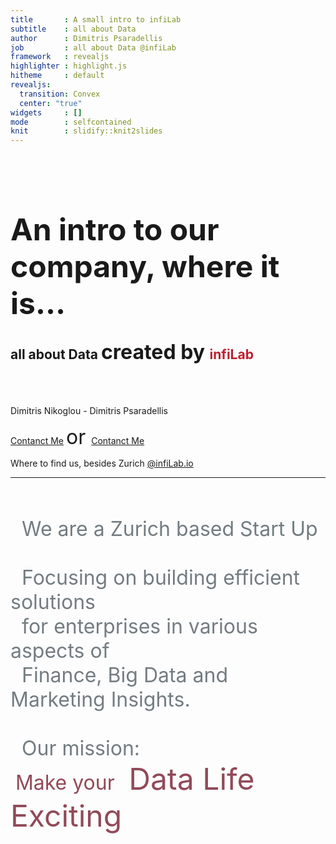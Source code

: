 ---
title       : A small intro to infiLab
subtitle    : all about Data
author      : Dimitris Psaradellis
job         : all about Data @infiLab
framework   : revealjs        
highlighter : highlight.js  
hitheme     : default      
revealjs:
  transition: Convex
  center: "true"
widgets     : []            
mode        : selfcontained 
knit        : slidify::knit2slides
---

<style>

    mark {
        background-color: #818286;
        color: white;
    }
    
    

    body .imgBackground{
        height:100%;
        width:100%;
        background-image:url(http://i.imgsafe.org/642ba63594.jpg); 
        background-repeat:no-repeat;
        background-size:cover;   
        filter:progid:DXImageTransform.Microsoft.AlphaImageLoader(src='.image.jpg',sizingMethod='scale');
        -ms-filter:"progid:DXImageTransform.Microsoft.AlphaImageLoader(src='image.jpg',sizingMethod='scale')";
    }

</style>

<br><br>
<br><br>

### <font size="12px">An intro to our company, where it is...</font>
## all about Data <font size="6px">created by </font><font color="#BE202F">infiLab</font>

<br><br>

Dimitris Nikoglou - Dimitris Psaradellis

[Contanct Me](mailto:dimitrisnk@infilab.io) <font size="6px"> or </font> [Contanct Me](mailto:dimitrisnps@infilab.io)

Where to find us, besides Zurich [@infiLab.io](http://infilab.io)


---

### 

<div class="imgBackground"><p align="left"><font size="6px" color="#737C81"><br>&nbsp;&nbsp;We are a Zurich based Start Up<br><br>&nbsp;&nbsp;Focusing on building efficient solutions <br>&nbsp;&nbsp;for enterprises in various aspects of <br>&nbsp;&nbsp;Finance, Big Data and Marketing Insights. <br><br>&nbsp;&nbsp;Our mission: <br> </font>&nbsp;&nbsp;<font color="#914A58" size="6px">Make your </font><font color="#914A58" size="7px">&nbsp;Data Life Exciting </font></p><br><br><br><br><br><br><br><br><br><br><br><br><br></div>


---

### 

<br>
<br>
<section data-background-transition="Zoom">
<br>
<br>

<font size="6px">From September 2016 we decided to focus on shaping  </font><br><font size="7px" color="#BE202F">**company biographies**</font> <font size="6px">derived from </font><font size="7px" color="#BE202F">**business data**</font>.
<br>
<br>
<br>
<p><font size="5px">Find out about us </font><br><a href="#" class="navigate-down"><img src='http://www.clipartbest.com/cliparts/RcG/baM/RcGbaMRcL.png' width=50 height=50 align='center'></a></p>



---

## About Me
<p><a href="https://www.linkedin.com/in/dimitris-nikoglou-80629436"><img src="https://i.imgsafe.org/55826103ab.jpg" alt="dimitrisn" align="left"></a> <font size="6px">Hi, I am Dimitris and I am one of the two Co-founders of Infilab, a Zurich based Start-up. I have more than 9 years of experience in various positions in Business Finance having worked at global leaders in FMCG, Retail & Fashion and Healthcare.</font></p>
<br>
<br>
<font size="4px">Find &nbsp;&nbsp;out&nbsp;&nbsp; more &nbsp;&nbsp;about&nbsp;&nbsp; Dimitris &nbsp;&nbsp; by &nbsp;&nbsp;clicking &nbsp;&nbsp;on &nbsp;&nbsp;the&nbsp;&nbsp; image</font>

---

## and Me
<p><a href="https://www.linkedin.com/in/dpsaradellis"><img src="https://i.imgsafe.org/5581b18307.jpg" alt="dimitrisn" align="left"></a> <font size="6px">Hi, I am also named Dimitris and the other Co-founder of Infilab. I have worked in various multinational companies in Consulting, Internet, Pharmaceutical, Banking sectors. My passion is Big Data Analytics and the recognition of patterns in the data.</font></p>
<br>
<br>
<font size="4px">Find &nbsp;&nbsp;out&nbsp;&nbsp; more &nbsp;&nbsp;about&nbsp;&nbsp; Dimitris &nbsp;&nbsp; by &nbsp;&nbsp;clicking &nbsp;&nbsp;on &nbsp;&nbsp;the&nbsp;&nbsp; image</font>
</section>

--- &vertical

### Our Focus Areas

<section data-background-transition="Convex">

---

<font size="8px">
<a href="http://www.infilab.io/financial-consulting/">Financial Consulting</a><br>
</font>
<font size="6px">
<ul class="aligntd">
  <li> Financial Business Partnering</li>
  <li> Business Financial Controling</li>
  <li> FP&A</li>
  <li> Financial Modeling</li>
</ul>
</font>

<br>
<p><font size="5px">for more go  </font><br><a href="#" class="navigate-down"><img src='http://www.clipartbest.com/cliparts/RcG/baM/RcGbaMRcL.png' width=50 height=50 align='center'></a></p>

---


<font size="8px">
 <a href="http://www.infilab.io/algorithms/">Algorithmic Design</a></font><br>
<font size="6px">
<ul>
  <li> Recommendation Engines</li>
  <li> Synthetic Control Experimantation</li>
  <li> Supervised - Unsupervised Learning</li>
  <li> Text Mining</li>
</ul>
</font>

<br>
<p><font size="5px">for more go  </font><br><a href="#" class="navigate-down"><img src='http://www.clipartbest.com/cliparts/RcG/baM/RcGbaMRcL.png' width=50 height=50 align='center'></a></p>

---


<br>
<font size="7px">
<p align="center">
<a href="http://www.infilab.io/report-Vis-Story/">Reporting - Visualizing - Story telling</a></font><br>
</p>

<font size="6px">
<ul>
  <li> Web Scrapping</li>
  <li> Reporting Services</li>
  <li> Interactive Visualizations</li>
  <li> Data Journalism</li>
</ul>
</font>



</section>

--- &vertical

### Some of our stuff

[On Data Journalism (in Greek)](http://rpubs.com/infilab/football)
<br>
[Zurich R meetup, on CrossTalk](http://zurich-r-user-group.github.io/slides.html)



---

# Thank you! 
 
## Questions? [@](mailto:info@infilab.io)

[infiLab](http://infilab.io) or info(at)infilab.io

[@infiLab](https://twitter.com/infiLab)